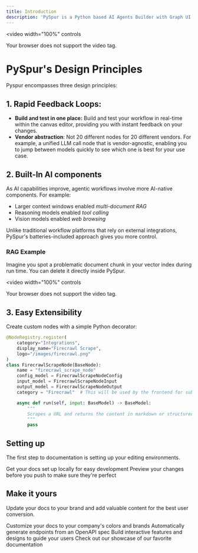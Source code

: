 ```yaml
---
title: Introduction
description: 'PySpur is a Python based AI Agents Builder with Graph UI.'
---
```


<video
  width="100%"
  controls
>
  <source src="/images/hero.mp4" type="video/mp4" />
  Your browser does not support the video tag.
</video>

# PySpur's Design Principles

Pyspur encompasses three design principles:

## 1. Rapid Feedback Loops:

* **Build and test in one place:** Build and test your workflow in real-time within the canvas editor, providing you with instant feedback on your changes.
* **Vendor abstraction**: Not 20 different nodes for 20 different vendors. For example, a unified LLM call node that is vendor-agnostic, enabling you to jump between models quickly to see which one is best for your use case.

## 2. Built-In AI components

As AI capabilities improve, agentic workflows involve more AI-native components. For example:
* Larger context windows enabled *multi-document RAG*
* Reasoning models enabled *tool calling*
* Vision models enabled *web browsing*

Unlike traditional workflow platforms that rely on external integrations, PySpur's batteries-included approach gives you more control.

### RAG Example

Imagine you spot a problematic document chunk in your vector index during run time. You can delete it directly inside PySpur.

<video
  width="100%"
  controls
>
  <source src="/images/rag1.mp4" type="video/mp4" />
  Your browser does not support the video tag.
</video>

## 3. Easy Extensibility

Create custom nodes with a simple Python decorator:

```python
@NodeRegistry.register(
    category="Integrations",
    display_name="Firecrawl Scrape",
    logo="/images/firecrawl.png"
)
class FirecrawlScrapeNode(BaseNode):
    name = "firecrawl_scrape_node"
    config_model = FirecrawlScrapeNodeConfig
    input_model = FirecrawlScrapeNodeInput
    output_model = FirecrawlScrapeNodeOutput
    category = "Firecrawl"  # This will be used by the frontend for subcategory grouping

    async def run(self, input: BaseModel) -> BaseModel:
        """
        Scrapes a URL and returns the content in markdown or structured format.
        """
        pass
```

## Setting up

The first step to documentation is setting up your editing environments.

<CardGroup cols={2}>
  <Card
    title="Edit Your Docs"
    icon="pen-to-square"
    href="https://mintlify.com/docs/quickstart"
  >
    Get your docs set up locally for easy development
  </Card>
  <Card
    title="Preview Changes"
    icon="image"
    href="https://mintlify.com/docs/development"
  >
    Preview your changes before you push to make sure they're perfect
  </Card>
</CardGroup>

## Make it yours

Update your docs to your brand and add valuable content for the best user conversion.

<CardGroup cols={2}>
  <Card
    title="Customize Style"
    icon="palette"
    href="https://mintlify.com/docs/settings/global"
  >
    Customize your docs to your company's colors and brands
  </Card>
  <Card
    title="Reference APIs"
    icon="code"
    href="https://mintlify.com/docs/api-playground/openapi"
  >
    Automatically generate endpoints from an OpenAPI spec
  </Card>
  <Card
    title="Add Components"
    icon="screwdriver-wrench"
    href="https://mintlify.com/docs/components/accordion"
  >
    Build interactive features and designs to guide your users
  </Card>
  <Card
    title="Get Inspiration"
    icon="stars"
    href="https://mintlify.com/customers"
  >
    Check out our showcase of our favorite documentation
  </Card>
</CardGroup>
